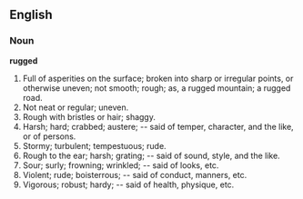 ==English==

===Noun===

'''rugged'''

#Full of asperities on the surface; broken into sharp or irregular points, or otherwise uneven; not smooth; rough; as, a rugged mountain; a rugged road.
#Not neat or regular; uneven.
#Rough with bristles or hair; shaggy.
#Harsh; hard; crabbed; austere; -- said of temper, character, and the like, or of persons.
#Stormy; turbulent; tempestuous; rude.
#Rough to the ear; harsh; grating; -- said of sound, style, and the like.
#Sour; surly; frowning; wrinkled; -- said of looks, etc.
#Violent; rude; boisterrous; -- said of conduct, manners, etc.
#Vigorous; robust; hardy; -- said of health, physique, etc.